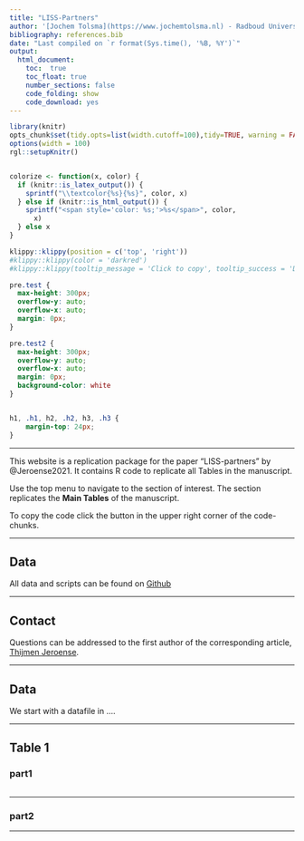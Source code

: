 ```yaml
---
title: "LISS-Partners"
author: '[Jochem Tolsma](https://www.jochemtolsma.nl) - Radboud University, the Netherlands'
bibliography: references.bib
date: "Last compiled on `r format(Sys.time(), '%B, %Y')`"
output: 
  html_document:
    toc:  true
    toc_float: true
    number_sections: false
    code_folding: show
    code_download: yes
---
```


```r
library(knitr)
opts_chunk$set(tidy.opts=list(width.cutoff=100),tidy=TRUE, warning = FALSE, message = FALSE,comment = "#>", cache=TRUE, class.source=c("test"), class.output=c("test2"))
options(width = 100)
rgl::setupKnitr()


colorize <- function(x, color) {
  if (knitr::is_latex_output()) {
    sprintf("\\textcolor{%s}{%s}", color, x)
  } else if (knitr::is_html_output()) {
    sprintf("<span style='color: %s;'>%s</span>", color, 
      x)
  } else x
}

```

```r
klippy::klippy(position = c('top', 'right'))
#klippy::klippy(color = 'darkred')
#klippy::klippy(tooltip_message = 'Click to copy', tooltip_success = 'Done')
```

```css
pre.test {
  max-height: 300px;
  overflow-y: auto;
  overflow-x: auto;
  margin: 0px;
}

pre.test2 {
  max-height: 300px;
  overflow-y: auto;
  overflow-x: auto;
  margin: 0px;
  background-color: white
}


h1, .h1, h2, .h2, h3, .h3 {
    margin-top: 24px;
}


```

----

This website is a replication package for the paper "LISS-partners" by @Jeroense2021. It contains R code to replicate all Tables in the manuscript. 

Use the top menu to navigate to the section of interest. The section replicates the **Main Tables** of the manuscript. 

To copy the code click the button in the upper right corner of the code-chunks. 


----

## Data
All data and scripts can be found on [Github](https://github.com/JochemTolsma/LISS-partners)

----

## Contact
Questions can be addressed to the first author of the corresponding article, [Thijmen Jeroense](mailto:thijmen.jeroense@ru.nl). 

----  

## Data  

We start with a datafile in ....


---  



## Table 1 {.tabset .tabset-fade}

### part1 

```r
```

---  


### part2



---  

